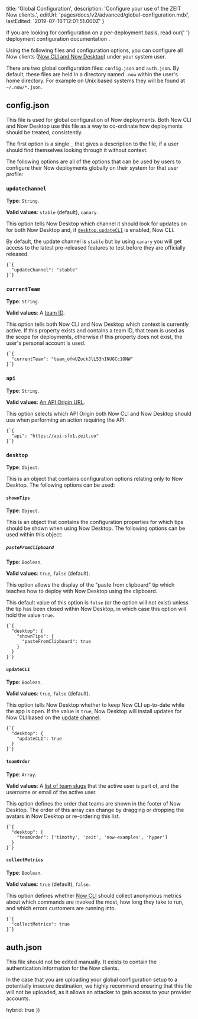 
  title: 'Global Configuration',
  description: 'Configure your use of the ZEIT Now clients.',
  editUrl: 'pages/docs/v2/advanced/global-configuration.mdx',
  lastEdited: '2019-07-16T12:01:51.000Z'
}

<Note>
  If you are looking for configuration on a per-deployment basis, read our{' '}
  <GenericLink href="/docs/v2/deployments/configuration">
    deployment configuration documentation
  </GenericLink>
  .
</Note>

Using the following files and configuration options, you can configure all Now clients ([Now CLI and Now Desktop](/docs/v2/getting-started/installation)) under your system user.

There are two global configuration files: `config.json` and `auth.json`. By default, these files are held in a directory named `.now` within the user's home directory. For example on Unix based systems they will be found at `~/.now/*.json`.

## config.json

This file is used for global configuration of Now deployments. Both Now CLI and Now Desktop use this file as a way to co-ordinate how deployments should be treated, consistently.

The first option is a single `_` that gives a description to the file, if a user should find themselves looking through it without context.

The following options are all of the options that can be used by users to configure their Now deployments globally on their system for that user profile:

### `updateChannel`

**Type**: `String`.

**Valid values**: `stable` (default), `canary`.

This option tells Now Desktop which channel it should look for updates on for both Now Desktop and, if [`desktop.updateCLI`](#updatecli) is enabled, Now CLI.

By default, the update channel is `stable` but by using `canary` you will get access to the latest pre-released features to test before they are officially released.

<Example>
  <Code lang="json">{`{
  "updateChannel": "stable"
}`}</Code>
</Example>

### `currentTeam`

**Type**: `String`.

**Valid values**: A [team ID](/docs/api/#endpoints/teams/list-all-your-teams).

This option tells both Now CLI and Now Desktop which context is currently active. If this property exists and contains a team ID, that team is used as the scope for deployments, otherwise if this property does not exist, the user's personal account is used.

<Example>
  <Code lang="json">{`{
  "currentTeam": "team_ofwUZockJlL53hINUGCc1ONW"
}`}</Code>
</Example>

### `api`

**Type**: `String`.

**Valid values**: [An API Origin URL](/docs/api/#api-basics/server-specs/origins).

This option selects which API Origin both Now CLI and Now Desktop should use when performing an action requiring the API.

<Example>
  <Code lang="json">{`{
  "api": "https://api-sfo1.zeit.co"
}`}</Code>
</Example>

### `desktop`

**Type**: `Object`.

This is an object that contains configuration options relating only to Now Desktop. The following options can be used:

#### `shownTips`

**Type**: `Object`.

This is an object that contains the configuration properties for which tips should be shown when using Now Desktop. The following options can be used within this object:

##### `pasteFromClipboard`

**Type**: `Boolean`.

**Valid values**: `true`, `false` (default).

This option allows the display of the "paste from clipboard" tip which teaches how to deploy with Now Desktop using the clipboard.

This default value of this option is `false` (or the option will not exist) unless the tip has been closed within Now Desktop, in which case this option will hold the value `true`.

<Example>
  <Code lang="json">{`{
  "desktop": {
    "shownTips": {
      "pasteFromClipboard": true
    }
  }
}`}</Code>
</Example>

#### `updateCLI`

**Type**: `Boolean`.

**Valid values**: `true`, `false` (default).

This option tells Now Desktop whether to keep Now CLI up-to-date while the app is open. If the value is `true`, Now Desktop will install updates for Now CLI based on the [update channel](#updatechannel).

<Example>
  <Code lang="json">{`{
  "desktop": {
    "updateCLI": true
  }
}`}</Code>
</Example>

#### `teamOrder`

**Type**: `Array`.

**Valid values**: A [list of team slugs](/docs/api/#endpoints/teams/list-all-your-teams) that the active user is part of, and the username or email of the active user.

This option defines the order that teams are shown in the footer of Now Desktop. The order of this array can change by dragging or dropping the avatars in Now Desktop or re-ordering this list.

<Example>
  <Code lang="json">{`{
  "desktop": {
    "teamOrder": ['timothy', 'zeit', 'now-examples', 'hyper']
  }
}`}</Code>
</Example>

#### `collectMetrics`

**Type**: `Boolean`.

**Valid values**: `true` (default), `false`.

This option defines whether [Now CLI](/download) should collect anonymous metrics about which commands are invoked the most, how long they take to run, and which errors customers are running into.

<Example>
  <Code lang="json">{`{
  "collectMetrics": true
}`}</Code>
</Example>

## auth.json

This file should not be edited manually. It exists to contain the authentication information for the Now clients.

In the case that you are uploading your global configuration setup to a potentially insecure destination, we highly recommend ensuring that this file will not be uploaded, as it allows an attacker to gain access to your provider accounts.

  hybrid: true
})
